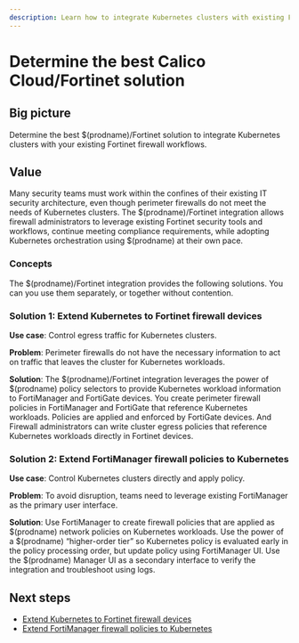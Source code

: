 ```yaml
---
description: Learn how to integrate Kubernetes clusters with existing Fortinet firewall workflows using Calico Cloud.
---
```


# Determine the best Calico Cloud/Fortinet solution

## Big picture

Determine the best $(prodname)/Fortinet solution to integrate Kubernetes clusters with your existing Fortinet firewall workflows.

## Value

Many security teams must work within the confines of their existing IT security architecture, even though perimeter firewalls do not meet the needs of Kubernetes clusters. The $(prodname)/Fortinet integration allows firewall administrators to leverage existing Fortinet security tools and workflows, continue meeting compliance requirements, while adopting Kubernetes orchestration using $(prodname) at their own pace.

### Concepts

The $(prodname)/Fortinet integration provides the following solutions. You can you use them separately, or together without contention.

### Solution 1: Extend Kubernetes to Fortinet firewall devices

**Use case**: Control egress traffic for Kubernetes clusters.

**Problem**: Perimeter firewalls do not have the necessary information to act on traffic that leaves the cluster for Kubernetes workloads.

**Solution**: The $(prodname)/Fortinet integration leverages the power of $(prodname) policy selectors to provide Kubernetes workload information to FortiManager and FortiGate devices. You create perimeter firewall policies in FortiManager and FortiGate that reference Kubernetes workloads. Policies are applied and enforced by FortiGate devices. And Firewall administrators can write cluster egress policies that reference Kubernetes workloads directly in Fortinet devices.

### Solution 2: Extend FortiManager firewall policies to Kubernetes

**Use case**: Control Kubernetes clusters directly and apply policy.

**Problem**: To avoid disruption, teams need to leverage existing FortiManager as the primary user interface.

**Solution**: Use FortiManager to create firewall policies that are applied as $(prodname) network policies on Kubernetes workloads. Use the power of a $(prodname) “higher-order tier” so Kubernetes policy is evaluated early in the policy processing order, but update policy using FortiManager UI. Use the $(prodname) Manager UI as a secondary interface to verify the integration and troubleshoot using logs.

## Next steps

- [Extend Kubernetes to Fortinet firewall devices](firewall-integration.mdx)
- [Extend FortiManager firewall policies to Kubernetes](fortimgr-integration.mdx)
